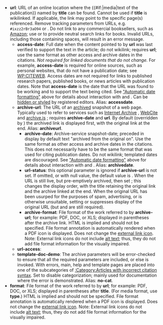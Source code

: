 * <b id="csdoc_url">url</b>: URL of an online location where the {{#if:{{{media|}}}|media|text of the publication}} named by '''title''' can be found. Cannot be used if '''title''' is wikilinked. If applicable, the link may point to the specific page(s) referenced. Remove tracking parameters from URLs, e.g. <code>#ixzz2rBr3aO94</code> or {{nowrap|<code><nowiki>?utm_source=google&utm_medium=...&utm_term=...&utm_campaign=...</nowiki></code>}}. {{crossref|For linking to pages in PDF files or in Google Books, see [[WP:PAGELINKS]].}} Do not link to any commercial booksellers, such as [[Amazon (company)|Amazon]]; use {{para|isbn}} or {{para|oclc}} to provide neutral search links for books. Invalid URLs, including those containing spaces, will result in an error message.
** <b id="csdoc_accessdate">access-date</b>: Full date when the content pointed to by '''url''' was last verified to support the text in the article; do not wikilink; requires '''url'''; use the same format as other access and archive dates in the citations.{{r|date|group=date}} ''Not required for linked documents that do not change.'' For example, '''access-date''' is required for online sources, such as personal websites, that do not have a publication date; see [[WP:CITEWEB]]. Access dates are not required for links to published research papers, published books, or news articles with publication dates. Note that '''access-date''' is the date that the URL was found to be working and to support the text being cited. See [[#csdoc_auto-date-format|"Automatic date formatting"]] above for details about interaction with {{tlx|use dmy dates}} and {{tlx|use mdy dates}}. Can be [[Help:Citation Style 1/accessdate|hidden or styled]] by registered editors. Alias: '''accessdate'''.
** <b id="csdoc_archiveurl">archive-url</b>: The URL of an [[Web archiving|archived]] snapshot of a web page. Typically used to refer to services such as [[Internet Archive]] {{crossref|(see [[Wikipedia:Using the Wayback Machine]])}}, [[WebCite]] {{crossref|(see [[Wikipedia:Using WebCite]])}} and [[archive.is]] {{crossref|(see [[Wikipedia:Using archive.is]])}}; requires '''archive-date''' and '''url'''. By default (overridden by {{para|url-status|live}}) the archived link is displayed first, with the original link at the end. Alias: '''archiveurl'''.
*** <b id="csdoc_archivedate">archive-date</b>: Archive-service snapshot-date; preceded in display by default text "archived from the original on". Use the same format as other access and archive dates in the citations. This does not necessarily have to be the same format that was used for citing publication dates.{{r|date|group=date}} Do not wikilink; templated dates are discouraged. See [[#csdoc_auto-date-format|"Automatic date formatting"]] above for details about interaction with {{tlx|use dmy dates}} and {{tlx|use mdy dates}}. Alias: '''archivedate'''.
*** <b id="csdoc_urlstatus">url-status</b>: this optional parameter is ignored if '''archive-url''' is not set. If omitted, or with null value, the default value is {{para|url-status|dead}}.  When the URL is still live, but pre-emptively archived, then set {{para|url-status|live}}; this changes the display order, with the title retaining the original link and the archive linked at the end. When the original URL has been usurped for the purposes of spam, advertising, or is otherwise unsuitable, setting {{para|url-status|unfit}} or {{para|url-status|usurped}} suppresses display of the original URL (but {{para|url}} and {{para|archive-url}} are still required).
*** <b id="csdoc_archive_format">archive-format</b>: File format of the work referred to by '''archive-url'''; for example: PDF, DOC, or XLS; displayed in parentheses after the archive link.  HTML is implied and should not be specified. File format annotation is automatically rendered when a PDF icon is displayed. Does not change the [[Help:External link icons|external link icon]]. Note: External link icons do not include [[Wikipedia:ALT|alt text]]; thus, they do not add file format information for the visually impaired.  {{crossref|See [[Help:Citation_Style_1#Using_{{pipe}}format=|Using {{pipe}}format=]]}}
** <b id="csdoc_url_access">url-access</b>: {{crossref|See [[#Access indicators for url-holding parameters|Access indicators for url-holding parameters]]}}
** <b id="csdoc_template doc demo">template-doc-demo</b>: The archive parameters will be error-checked to ensure that all the required parameters are included, or else {{tl|citation error}} is invoked. With errors, main, help and template pages are placed into one of the subcategories of [[:Category:Articles with incorrect citation syntax]]. Set {{para|template-doc-demo|true}} to disable categorization; mainly used for documentation where the error is demonstrated. Alias: '''no-cat'''.
* <b id="csdoc_format">format</b>: File format of the work referred to by '''url'''; for example: PDF, DOC, or XLS; displayed in parentheses after '''title'''. (For media format, use '''type'''.) HTML is implied and should not be specified. File format annotation is automatically rendered when a PDF icon is displayed. Does not change the [[Help:External link icons|external link icon]]. Note: External link icons do not include [[Wikipedia:ALT|alt text]]; thus, they do not add file format information for the visually impaired.  {{crossref|See [[Help:Citation_Style_1#Using_{{pipe}}format=|Using {{pipe}}format=]]}}
{{MediaWiki URL rules}}
{{reflist|group=date|refs=<ref name=date>Access-date and archive-date in references should all have the same format – either the format used for publication dates, or YYYY-MM-DD. {{crossref|See [[MOS:DATEUNIFY]].}}</ref>}}